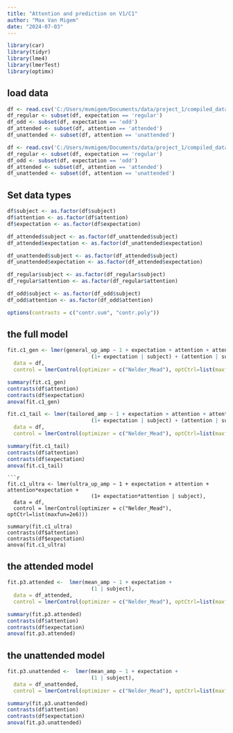 ```yaml
---
title: "Attention and prediction on V1/C1"
author: "Max Van Migem"
date: "2024-07-03"
---
```


```r
library(car)
library(tidyr)
library(lme4)
library(lmerTest)
library(optimx)
```

## load data

```r
df <- read.csv('C:/Users/mvmigem/Documents/data/project_1/compiled_dataframes/p3_df.csv')
df_regular <- subset(df, expectation == 'regular')
df_odd <- subset(df, expectation == 'odd')
df_attended <- subset(df, attention == 'attended')
df_unattended <- subset(df, attention == 'unattended')

```
```r
df <- read.csv('C:/Users/mvmigem/Documents/data/project_1/compiled_dataframes/c1_df.csv')
df_regular <- subset(df, expectation == 'regular')
df_odd <- subset(df, expectation == 'odd')
df_attended <- subset(df, attention == 'attended')
df_unattended <- subset(df, attention == 'unattended')
```

## Set data types

```r
df$subject <- as.factor(df$subject)
df$attention <- as.factor(df$attention)
df$expectation <- as.factor(df$expectation)

df_attended$subject <- as.factor(df_unattended$subject)
df_attended$expectation <- as.factor(df_unattended$expectation)

df_unattended$subject <- as.factor(df_attended$subject)
df_unattended$expectation <- as.factor(df_attended$expectation)

df_regular$subject <- as.factor(df_regular$subject)
df_regular$attention <- as.factor(df_regular$attention)

df_odd$subject <- as.factor(df_odd$subject)
df_odd$attention <- as.factor(df_odd$attention)

options(contrasts = c("contr.sum", "contr.poly"))
```

## the full model
```r
fit.c1_gen <- lmer(general_up_amp ~ 1 + expectation + attention + attention*expectation +
                           (1+ expectation | subject) + (attention | subject),
  data = df, 
  control = lmerControl(optimizer = c("Nelder_Mead"), optCtrl=list(maxfun=2e6)))

summary(fit.c1_gen)
contrasts(df$attention)
contrasts(df$expectation)
anova(fit.c1_gen)
```
```r
fit.c1_tail <- lmer(tailored_amp ~ 1 + expectation + attention + attention*expectation +
                           (1+ expectation | subject) + (attention | subject),
  data = df, 
  control = lmerControl(optimizer = c("Nelder_Mead"), optCtrl=list(maxfun=2e6)))

summary(fit.c1_tail)
contrasts(df$attention)
contrasts(df$expectation)
anova(fit.c1_tail)
```
```
```r
fit.c1_ultra <- lmer(ultra_up_amp ~ 1 + expectation + attention + attention*expectation +
                           (1+ expectation*attention | subject),
  data = df, 
  control = lmerControl(optimizer = c("Nelder_Mead"), optCtrl=list(maxfun=2e6)))

summary(fit.c1_ultra)
contrasts(df$attention)
contrasts(df$expectation)
anova(fit.c1_ultra)
```

## the attended model
```r
fit.p3.attended <-  lmer(mean_amp ~ 1 + expectation +
                           (1 | subject),
  data = df_attended, 
  control = lmerControl(optimizer = c("Nelder_Mead"), optCtrl=list(maxfun=2e6)))

summary(fit.p3.attended)
contrasts(df$attention)
contrasts(df$expectation)
anova(fit.p3.attended)
```

## the unattended model
```r
fit.p3.unattended <-  lmer(mean_amp ~ 1 + expectation +
                           (1 | subject),
  data = df_unattended, 
  control = lmerControl(optimizer = c("Nelder_Mead"), optCtrl=list(maxfun=2e6)))

summary(fit.p3.unattended)
contrasts(df$attention)
contrasts(df$expectation)
anova(fit.p3.unattended)
```

